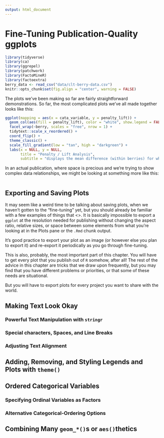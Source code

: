 ```yaml
---
output: html_document
---
```


# Fine-Tuning Publication-Quality ggplots

```r
library(tidyverse)
library(ca)
library(ggrepel)
library(patchwork)
library(FactoMineR)
library(factoextra)
berry_data <- read_csv("data/clt-berry-data.csv")
knitr::opts_chunk$set(fig.align = "center", warning = FALSE)
```

The plots we've been making so far are fairly straightforward demonstrations. So far, the most complicated plots we've all made together looks like this:

```r
ggplot(mapping = aes(x = cata_variable, y = penalty_lift)) +
  geom_col(aes(fill = penalty_lift), color = "white", show.legend = FALSE) + 
  facet_wrap(~berry, scales = "free", nrow = 1) + 
  tidytext::scale_x_reordered() + 
  coord_flip() + 
  theme_classic() + 
  scale_fill_gradient(low = "tan", high = "darkgreen") + 
  labs(x = NULL, y = NULL,
       title = "Penalty / Lift Analysis",
       subtitle = "displays the mean difference (within berries) for when a CATA variable is checked\nor un-checked")
```



In an actual publication, where space is precious and we're trying to show complex data relationships, we might be looking at something more like this:

```r

```

## Exporting and Saving Plots

It may seem like a weird time to be talking about saving plots, when we haven't gotten to the "fine-tuning" yet, but you should already be familiar with a few examples of things that <>. It is basically impossible to export a `ggplot` at the resolution needed for publishing without changing the aspect ratio, relative sizes, or space between some elements from what you're looking at in the Plots pane or the `.Rmd` chunk output.

It's good practice to export your plot as an image (or however else you plan to export it) and re-export it periodically as you go through fine-tuning.

This is also, probably, the most important part of this chapter. You will have to get every plot that you publish out of `R` somehow, after all! The rest of the advice in this chapter are tricks that we draw upon frequently, but you may find that you have different problems or priorities, or that some of these needs are situational.

But you will have to export plots for every project you want to share with the world.

## Making Text Look Okay

### Powerful Text Manipulation with `stringr`

### Special characters, Spaces, and Line Breaks

### Adjusting Text Alignment

## Adding, Removing, and Styling Legends and Plots with `theme()`

## Ordered Categorical Variables

### Specifying Ordinal Variables as Factors

### Alternative Categorical-Ordering Options

## Combining Many `geom_*()`s or `aes()`thetics

